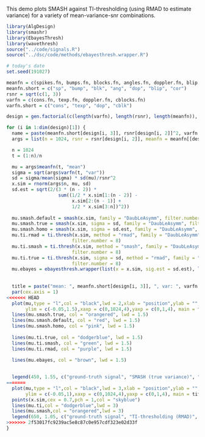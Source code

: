 This demo plots SMASH against TI-thresholding (using RMAD to estimate
variance) for a variety of mean-variance-snr combinations.
 
```r
library(AlgDesign)
library(smashr)
library(EbayesThresh)
library(wavethresh)
source("../code/signals.R")
source("../dsc/code/methods/ebayesthresh.wrapper.R")

# today's date
set.seed(191027)

meanfn = c(spikes.fn, bumps.fn, blocks.fn, angles.fn, doppler.fn, blip.fn, cor.fn)
meanfn.short = c("sp", "bump", "blk", "ang", "dop", "blip", "cor")
rsnr = sqrt(c(1, 3))
varfn = c(cons.fn, texp.fn, doppler.fn, cblocks.fn)
varfn.short = c("cons", "texp", "dop", "cblk")

design = gen.factorial(c(length(varfn), length(rsnr), length(meanfn)), center = FALSE)

for (i in 1:dim(design)[1]) {
  name = paste(meanfn.short[design[i, 3]], rsnr[design[i, 2]]^2, varfn.short[design[i, 1]], sep = ".")
  args = list(n = 1024, rsnr = rsnr[design[i, 2]], meanfn = meanfn[[design[i, 3]]], varfn = varfn[[design[i, 1]]])

  n = 1024
  t = (1:n)/n

  mu = args$meanfn(t, "mean")
  sigma = sqrt(args$varfn(t, "var"))
  sd = sigma/mean(sigma) * sd(mu)/rsnr^2
  x.sim = rnorm(args$n, mu, sd)
  sd.est = sqrt(2/(3 * (n - 2)) *
                   sum((1/2 * x.sim[1:(n - 2)] -
                        x.sim[2:(n - 1)] +
                        1/2 * x.sim[3:n])^2))
  
  mu.smash.default = smash(x.sim, family = "DaubLeAsymm", filter.number = 8)
  mu.smash.true = smash(x.sim, sigma = sd, family = "DaubLeAsymm", filter.number = 8)
  mu.smash.homo = smash(x.sim, sigma = sd.est, family = "DaubLeAsymm", filter.number = 8)
  mu.ti.rmad = ti.thresh(x.sim, method = "rmad", family = "DaubLeAsymm",
                        filter.number = 8)
  mu.ti.smash = ti.thresh(x.sim, method = "smash", family = "DaubLeAsymm",
                        filter.number = 8)
  mu.ti.true = ti.thresh(x.sim, sigma = sd, method = "rmad", family = "DaubLeAsymm",
                        filter.number = 8)
  mu.ebayes = ebayesthresh.wrapper(list(x = x.sim, sig.est = sd.est), list(family = "DaubLeAsymm", filter.number = 8))
  
  
  title = paste("mean: ", meanfn.short[design[i, 3]], ", var: ", varfn.short[design[i, 1]], ", snr: ", rsnr[design[i, 2]]^2, sep = "")
  par(cex.axis = 1)
<<<<<<< HEAD
  plot(mu,type = "l",col = "black",lwd = 2,xlab = "position",ylab = "",
       ylim = c(-0.05,1.5),xaxp = c(0,1024,4),yaxp = c(0,1,4), main = title)
  lines(mu.smash.true, col = "orangered", lwd = 1.5)
  lines(mu.smash.default, col = "red", lwd = 1.5)
  lines(mu.smash.homo, col = "pink", lwd = 1.5)
        
  lines(mu.ti.true, col = "dodgerblue", lwd = 1.5)
  lines(mu.ti.smash, col = "green", lwd = 1.5)
  lines(mu.ti.rmad, col = "purple", lwd = 1.5)
  
  lines(mu.ebayes, col = "brown", lwd = 1.5)

  
  legend(450, 1.55, c("ground-truth signal", "SMASH (true variance)", "SMASH (default; estimated variance)", "SMASH (homoskedastic variance)", "TI-thresholding (true variance)", "TI-thresholding (SMASH-estimated variance)", "TI-thresholding (RMAD)", "Ebayesthresh"), col = c("black", "orangered", "red", "pink", "dodgerblue", "green", "purple", "brown"), bty = "n", lwd = 1, pt.cex = 1, cex = 0.7)
=======
  plot(mu,type = "l",col = "black",lwd = 3,xlab = "position",ylab = "",
       ylim = c(-0.05,1),xaxp = c(0,1024,4),yaxp = c(0,1,4), main = title)
  points(x.sim,cex = 0.7,pch = 1,col = "skyblue")
  lines(mu.ti,col = "dodgerblue",lwd = 3)
  lines(mu.smash,col = "orangered",lwd = 3)
  legend(650, 1.05, c("ground-truth signal", "TI-thresholding (RMAD)", "SMASH"), col = c("black", "dodgerblue", "orangered"), bty = "n", lwd = 1, pt.cex = 1, cex = 0.75)
>>>>>>> 2f53017fc9239ac5e8c87c0e957cdf323e02d33f
}
```
